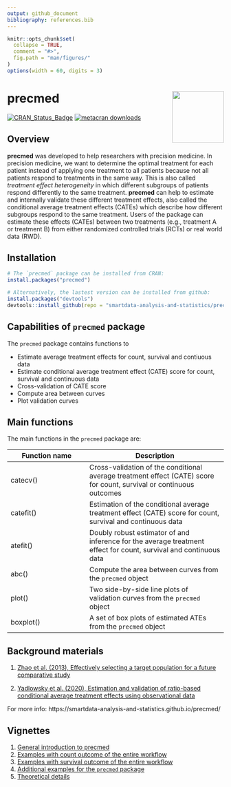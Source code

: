 ```yaml
---
output: github_document
bibliography: references.bib
---
```


```r
knitr::opts_chunk$set(
  collapse = TRUE,
  comment = "#>",
  fig.path = "man/figures/"
)
options(width = 60, digits = 3)
```

# precmed <img src="man/figures/logo.png" align="right" height="120"/>

<!-- badges: start -->
[![CRAN_Status_Badge](https://www.r-pkg.org/badges/version/precmed)](https://cran.r-project.org/package=precmed)
[![metacran downloads](https://cranlogs.r-pkg.org/badges/last-month/precmed)](https://cran.r-project.org/package=precmed)
<!-- badges: end -->

## Overview

**precmed** was developed to help researchers with precision medicine. In precision medicine, we want to determine the optimal treatment for each patient instead of applying one treatment to all patients because not all patients respond to treatments in the same way. This is also called *treatment effect heterogeneity* in which different subgroups of patients respond differently to the same treatment. **precmed** can help to estimate and internally validate these different treatment effects, also called the conditional average treatment effects (CATEs) which describe how different subgroups respond to the same treatment. Users of the package can estimate these effects (CATEs) between two treatments (e.g., treatment A or treatment B) from either randomized controlled trials (RCTs) or real world data (RWD).  

## Installation


```r
# The `precmed` package can be installed from CRAN:
install.packages("precmed")

# Alternatively, the lastest version can be installed from github:
install.packages("devtools")
devtools::install_github(repo = "smartdata-analysis-and-statistics/precmed")
```

## Capabilities of `precmed` package

The `precmed` package contains functions to

- Estimate average treatment effects for count, survival and contiuous data
- Estimate conditional average treatment effect (CATE) score for count, survival and continuous data
- Cross-validation of CATE score
- Compute area between curves
- Plot validation curves


## Main functions

The main functions in the `precmed` package are:

Function name      | Description
-------------------|---------------------------------
catecv()           | Cross-validation of the conditional average treatment effect (CATE) score for count, survival or continuous outcomes
catefit()          | Estimation of the conditional average treatment effect (CATE) score for count, survival and continuous data
atefit()           | Doubly robust estimator of and inference for the average treatment effect for count, survival and continuous data
abc()              | Compute the area between curves from the `precmed` object
plot()             | Two side-by-side line plots of validation curves from the `precmed` object
boxplot()          | A set of box plots of estimated ATEs from the `precmed` object

## Background materials

1. [Zhao et al. (2013), Effectively selecting a target population for a future comparative study](https://doi.org/10.1080/01621459.2013.770705)

2. [Yadlowsky et al. (2020), Estimation and validation of ratio-based conditional average treatment effects using observational data](https://doi.org/10.1080/01621459.2020.1772080)

For more info: https://smartdata-analysis-and-statistics.github.io/precmed/

## Vignettes

1. [General introduction to precmed](https://smartdata-analysis-and-statistics.github.io/precmed/docs/articles/general-introduction.html)  
2. [Examples with count outcome of the entire workflow](https://smartdata-analysis-and-statistics.github.io/precmed/docs/articles/count-examples.html)  
3. [Examples with survival outcome of the entire workflow](https://smartdata-analysis-and-statistics.github.io/precmed/docs/articles/survival-examples.html)  
4. [Additional examples for the `precmed` package](https://smartdata-analysis-and-statistics.github.io/precmed/docs/articles/additional-examples.html)  
5. [Theoretical details](https://smartdata-analysis-and-statistics.github.io/precmed/docs/articles/theoretical-details.html)  
